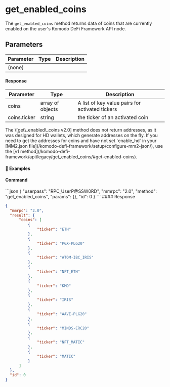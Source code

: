 
# get\_enabled\_coins

The `get_enabled_coins` method returns data of coins that are currently enabled on the user's Komodo DeFi Framework API node.

## Parameters

| Parameter | Type | Description |
| --------- | ---- | ----------- |
| (none)    |      |             |

#### Response

| Parameter    | Type             | Description                                     |
| ------------ | ---------------- | ----------------------------------------------- |
| coins        | array of objects | A list of key value pairs for activated tickers |
| coins.ticker | string           | the ticker of an activated coin                 |

<Note>
  The \[get\_enabled\_coins v2.0] method does not return addresses, as it was designed for HD wallets, which generate addresses on the fly.
  If you need to get the addresses for coins and have not set `enable_hd` in your [MM2.json file](/komodo-defi-framework/setup/configure-mm2-json/), use the [v1 method](/komodo-defi-framework/api/legacy/get_enabled_coins/#get-enabled-coins).
</Note>

#### 📌 Examples

#### Command

<CodeGroup title="" tag="POST" label="get_enabled_coins" mm2MethodDecorate="true">
  ```json
  {
    "userpass": "RPC_UserP@SSW0RD",
    "mmrpc": "2.0",
    "method": "get_enabled_coins",
    "params": {},
    "id": 0
  }
  ```
</CodeGroup>

<CollapsibleSection expandedText="Hide Response" collapsedText="Show Response">
  #### Response

  ```json
  {
    "mmrpc": "2.0",
    "result": {
        "coins": [
            {
                "ticker": "ETH"
            },
            {
                "ticker": "PGX-PLG20"
            },
            {
                "ticker": "ATOM-IBC_IRIS"
            },
            {
                "ticker": "NFT_ETH"
            },
            {
                "ticker": "KMD"
            },
            {
                "ticker": "IRIS"
            },
            {
                "ticker": "AAVE-PLG20"
            },
            {
                "ticker": "MINDS-ERC20"
            },
            {
                "ticker": "NFT_MATIC"
            },
            {
                "ticker": "MATIC"
            }
        ]
    },
    "id": 0
  }
  ```
</CollapsibleSection>
